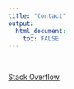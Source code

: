 ```yaml
---
title: "Contact"
output: 
  html_document:
    toc: FALSE
---
```


<br/>

[Stack Overflow](https://stackoverflow.com/users/14379956/sanjisqurt)

